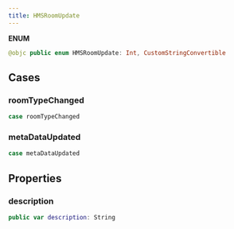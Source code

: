 ```yaml
---
title: HMSRoomUpdate
---
```


**ENUM**

```swift
@objc public enum HMSRoomUpdate: Int, CustomStringConvertible
```

## Cases

### roomTypeChanged

```swift
case roomTypeChanged
```

### metaDataUpdated

```swift
case metaDataUpdated
```

## Properties

### description

```swift
public var description: String
```
